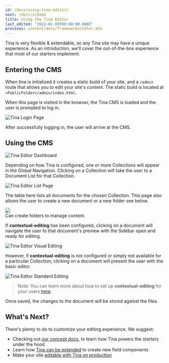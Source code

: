```yaml
---
id: /docs/using-tina-editor/
next: /docs/schema
title: Using the Tina Editor
last_edited: '2022-01-09T00:00:00.000Z'
previous: content/docs/frameworks/other.mdx
---
```


Tina is very flexible & extendable, so any Tina site may have a unique experience. As an introduction, we'll cover the out-of-the-box experience that most of our starters implement.

## Entering the CMS

When tina is initialized it creates a static build of your site, and a `/admin` route that allows you to edit your site's content. The static build is located at `<PublicFolder>/admin/index.html`.

When this page is visited in the browser, the Tina CMS is loaded and the user is prompted to log in.

![Tina Login Page](/img/tina-login.png)

After successfully logging in, the user will arrive at the CMS.

## Using the CMS

![Tina Editor Dashboard](/img/tina-dashboard.png)

Depending on how Tina is configured, one or more Collections will appear in the Global Navigation. Clicking on a Collection will take the user to a Document List for that Collection.

![Tina Editor List Page](/img/tina-list-page.png)

The table here lists all documents for the chosen Collection. This page also allows the user to create a new document or a new folder see below.

![](https://res.cloudinary.com/forestry-demo/image/upload/v1718664908/add-folder-tinacms_c8pxte.png)\
Can create folders to manage content.

If **contextual-editing** has been configured, clicking on a document will navigate the user to that document's preview with the Sidebar open and ready for editing.

![Tina Editor Visual Editing](/img/tina-contextual-editing.png)

However, if **contextual-editing** is not configured or simply not available for a particular Collection, clicking on a document will present the user with the basic editor.

![Tina Editor Standard Editing](/img/tina-standard-editing.png)

> Note: You can learn more about how to set up **contextual-editing** for your users [here](/docs/tinacms-context).

Once saved, the changes to the document will be stored against the files.

## What's Next?

There's plenty to do to customize your editing experience. We suggest:

* Checking out [our concept docs](/docs/schema/), to learn how Tina powers the starters under the hood
* Learn how [Tina can be extended](/docs/advanced/extending-tina/) to create new field components
* Make your site [editable with Tina on production](/docs/tina-cloud/)
